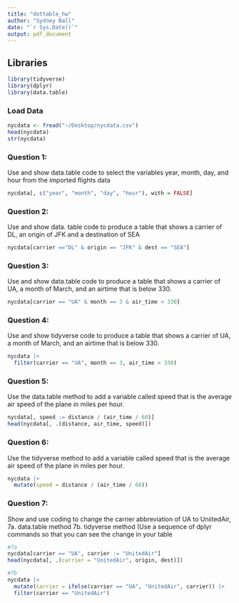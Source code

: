 ```yaml
---
title: "dottable_hw"
author: "Sydney Ball"
date: "`r Sys.Date()`"
output: pdf_document
---
```

## Libraries

```r
library(tidyverse)
library(dplyr)
library(data.table)
```

### Load Data

```r
nycdata <- fread("~/Desktop/nycdata.csv")  
head(nycdata)
str(nycdata)
```

### Question 1:

Use and show data.table code to select the variables year, month, day, and hour from the imported flights data

```r
nycdata[, c("year", "month", "day", "hour"), with = FALSE]
```

### Question 2:

Use and show data. table code to produce a table that shows a carrier of DL, an origin of JFK and a destination of SEA

```r
nycdata[carrier =="DL" & origin == "JFK" & dest == "SEA"]
```

### Question 3:

Use and show data.table code to produce a table that shows a carrier of UA, a month of March, and an airtime that is below 330.

```r
nycdata[carrier == "UA" & month == 3 & air_time < 330]
```

### Question 4:

Use and show tidyverse code to produce a table that shows a carrier of UA, a month of March, and an airtime that is below 330.

```r
nycdata |> 
  filter(carrier == "UA", month == 3, air_time < 330)
```

### Question 5:

Use the data.table method to add a variable called speed that is the average air speed of the plane in miles per hour.

```r
nycdata[, speed := distance / (air_time / 60)]
head(nycdata[, .(distance, air_time, speed)])
```

### Question 6:

Use the tidyverse method to add a variable called speed that is the average air speed of the plane in miles per hour.

```r
nycdata |>
  mutate(speed = distance / (air_time / 60))
```

### Question 7:

Show and use coding to change the carrier abbreviation of UA to UniitedAir, 7a. data.table method 7b. tidyverse method (Use a sequence of dplyr commands so that you can see the change in your table

```r
#7a
nycdata[carrier == "UA", carrier := "UnitedAir"]
head(nycdata[, .(carrier = "UnitedAir", origin, dest)])
```

```r
#7b
nycdata |>
  mutate(carrier = ifelse(carrier == "UA", "UnitedAir", carrier)) |>
  filter(carrier == "UnitedAir")
```